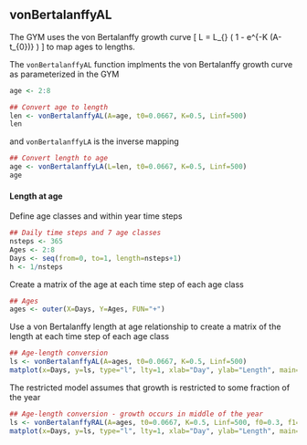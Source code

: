 ## vonBertalanffyAL

The GYM uses the von Bertalanffy growth curve 
\[
L = L_{\infty} \left ( 1 - e^{-K (A-t_{0})} \right )
\]
to map ages to lengths.

The `vonBertalanffyAL` function implments the von Bertalanffy growth
curve as parameterized in the GYM
```r
age <- 2:8

## Convert age to length
len <- vonBertalanffyAL(A=age, t0=0.0667, K=0.5, Linf=500)
len
```

and `vonBertalanffyLA` is the inverse mapping 
```r
## Convert length to age
age <- vonBertalanffyLA(L=len, t0=0.0667, K=0.5, Linf=500)
age
```


#### Length at age

Define age classes and within year time steps
```r
## Daily time steps and 7 age classes
nsteps <- 365
Ages <- 2:8
Days <- seq(from=0, to=1, length=nsteps+1)
h <- 1/nsteps
```

Create a matrix of the age at each time step of each age class
```r
## Ages
ages <- outer(X=Days, Y=Ages, FUN="+")
```

Use a von Bertalanffy length at age relationship to create a matrix of
the length at each time step of each age class
```r
## Age-length conversion
ls <- vonBertalanffyAL(A=ages, t0=0.0667, K=0.5, Linf=500)
matplot(x=Days, y=ls, type="l", lty=1, xlab="Day", ylab="Length", main="Length at Age")
```

The restricted model assumes that growth is restricted to some fraction
of the year 
```r
## Age-length conversion - growth occurs in middle of the year
ls <- vonBertalanffyRAL(A=ages, t0=0.0667, K=0.5, Linf=500, f0=0.3, f1=0.7)
matplot(x=Days, y=ls, type="l", lty=1, xlab="Day", ylab="Length", main="Length at Age")
```
